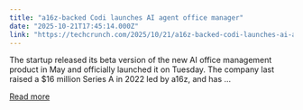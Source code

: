 ```yaml
---
title: "a16z-backed Codi launches AI agent office manager"
date: "2025-10-21T17:45:14.000Z"
link: "https://techcrunch.com/2025/10/21/a16z-backed-codi-launches-ai-agent-office-manager/"
---
```


The startup released its beta version of the new AI office management product in May and officially launched it on Tuesday. The company last raised a $16 million Series A in 2022 led by a16z, and has ...

[Read more](https://techcrunch.com/2025/10/21/a16z-backed-codi-launches-ai-agent-office-manager/)
